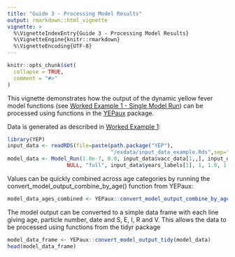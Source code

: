 ```yaml
---
title: "Guide 3 - Processing Model Results"
output: rmarkdown::html_vignette
vignette: >
  %\VignetteIndexEntry{Guide 3 - Processing Model Results}
  %\VignetteEngine{knitr::rmarkdown}
  %\VignetteEncoding{UTF-8}
---
```


```r
knitr::opts_chunk$set(
  collapse = TRUE,
  comment = "#>"
)
```

This vignette demonstrates how the output of the dynamic yellow fever model functions (see [Worked Example 1 - Single Model Run](https://mrc-ide.github.io/YEP/articles/BWorkedExampleAModelRun.html)) can be processed using functions in the [YEPaux](https://mrc-ide.github.io/YEPaux) package.

Data is generated as described in [Worked Example 1](https://mrc-ide.github.io/YEP/articles/BWorkedExampleAModelRun.html):

```r
library(YEP)
input_data <- readRDS(file=paste(path.package("YEP"),
                                 "/exdata/input_data_example.Rds",sep=""))
model_data <- Model_Run(1.0e-7, 0.0, input_data$vacc_data[1,,], input_data$pop_data[1,,], c(1990:2000),
                   NULL, "full", input_data$years_labels[1], 1, 1.0, 1.0, 1, 1, FALSE)
```

Values can be quickly combined across age categories by running the convert_model_output_combine_by_age() function from YEPaux:

```r
model_data_ages_combined <- YEPaux::convert_model_output_combine_by_age(model_data)
```

The model output can be converted to a simple data frame with each line giving age, particle number, date and S, E, I, R and V. This allows the data to be processed using functions from the tidyr package

```r
model_data_frame <- YEPaux::convert_model_output_tidy(model_data)
head(model_data_frame)
```
